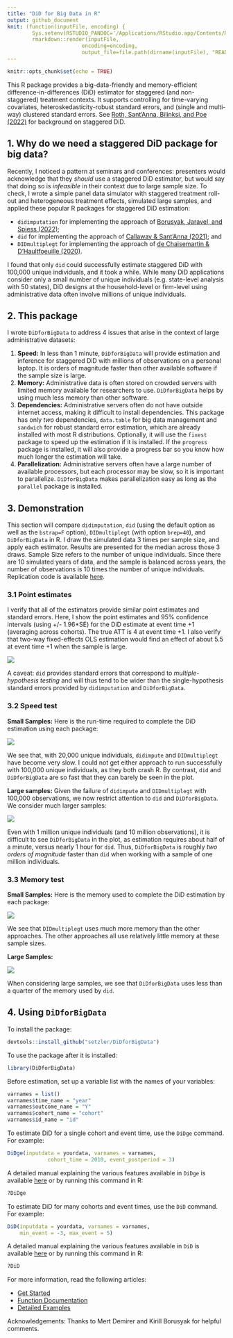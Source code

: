 ```yaml
---
title: "DiD for Big Data in R" 
output: github_document
knit: (function(inputFile, encoding) {
        Sys.setenv(RSTUDIO_PANDOC='/Applications/RStudio.app/Contents/Resources/app/quarto/bin/tools');
        rmarkdown::render(inputFile,
                        encoding=encoding, 
                        output_file=file.path(dirname(inputFile), "README.md")) })
--- 
```


```r
knitr::opts_chunk$set(echo = TRUE)
```

This R package provides a big-data-friendly and memory-efficient
difference-in-differences (DiD) estimator for staggered (and
non-staggered) treatment contexts. It supports controlling for
time-varying covariates, heteroskedasticity-robust standard errors, and
(single and multi-way) clustered standard errors. See [Roth, Sant’Anna,
Bilinksi, and Poe
(2022)](https://jonathandroth.github.io/assets/files/DiD_Review_Paper.pdf)
for background on staggered DiD.

## 1. Why do we need a staggered DiD package for big data?

Recently, I noticed a pattern at seminars and conferences: presenters would acknowledge that they *should* use a staggered DiD estimator, but would say that doing so is *infeasible* in their context due to large sample size.  To check, I wrote a simple panel data simulator with staggered treatment roll-out and heterogeneous treatment effects, simulated large samples, and applied these popular R packages for staggered DiD estimation:

- `didimputation` for implementing the approach of [Borusyak, Jaravel, and Spiess
  (2022)](https://www.xavierjaravel.com/_files/ugd/bacd2d_ebf772e1b7ea4a178a060e6ebfcfa056.pdf);
- `did` for implementing the approach of [Callaway & Sant’Anna
  (2021)](https://psantanna.com/files/Callaway_SantAnna_2020.pdf); and
- `DIDmultiplegt` for implementing the approach of [de Chaisemartin & D’Haultfoeuille
  (2020)](https://drive.google.com/file/d/1D93ltJUirR4zIqJZfSTwSLrA-6rSZpTJ/view).

I found that only `did` could
successfully estimate staggered DiD with 100,000 unique individuals, and it took a while. While many
DiD applications consider only a small number of unique individuals
(e.g. state-level analysis with 50 states), DiD designs at the
household-level or firm-level using administrative data often involve
millions of unique individuals. 

## 2. This package 

I wrote `DiDforBigData` to address 4 issues that arise in the context of large administrative datasets:

1.  **Speed:** In less than 1 minute, `DiDforBigData` will provide estimation and inference for staggered DiD with millions of observations on a personal laptop. It is orders of magnitude faster than other available software if the sample size is large.
2.  **Memory:** Administrative data is often stored on crowded servers
    with limited memory available for researchers to use. `DiDforBigData` helps by using much less memory than other software.
3.  **Dependencies:** Administrative servers often do not have outside internet access, making it difficult to install dependencies.  This package has only *two* dependencies,
    `data.table` for big data management and `sandwich` for robust
    standard error estimation, which are already installed with most R
    distributions. Optionally, it will use the `fixest` package to speed up the
    estimation if it is installed. If the `progress` package is installed, it will also provide a progress bar so you know how much longer the estimation will take.
4. **Parallelization:** Administrative servers often have a large number of available processors, but each processor may be slow, so it is important to parallelize. `DiDforBigData` makes parallelization easy as long as the `parallel` package is installed.

## 3. Demonstration

This section will compare `didimputation`, `did` (using the default option as well as the `bstrap=F` option), `DIDmultiplegt` (with option `brep=40`), and `DiDforBigData` in R. I draw the simulated data 3 times per sample size, and apply each
estimator. Results are presented for the median across those 3 draws.
Sample Size refers to the number of unique individuals. Since there are
10 simulated years of data, and the sample is balanced across years, the
number of observations is 10 times the number of unique individuals. Replication code is available [here](https://github.com/setzler/DiDforBigData/raw/main/inst/).


### 3.1 Point estimates

I verify that all of the estimators provide similar point estimates and
standard errors. Here, I show the point estimates and 95% confidence
intervals (using +/- 1.96\*SE) for the DiD estimate at event time +1
(averaging across cohorts). The true ATT is 4 at event time +1. I also
verify that two-way fixed-effects OLS estimation would find an effect of
about 5.5 at event time +1 when the sample is large.


![](https://github.com/setzler/DiDforBigData/raw/main/inst/speed_test_plots/estimates_small.png)

A caveat: `did` provides standard
errors that correspond to *multiple-hypothesis testing* and will thus
tend to be wider than the single-hypothesis standard errors provided by `didimputation` and `DiDforBigData`.

### 3.2 Speed test

**Small Samples:** Here is the run-time required to complete the DiD
estimation using each package:

![](https://github.com/setzler/DiDforBigData/raw/main/inst/speed_test_plots/speedtest_small.png)  

We see that, with 20,000 unique individuals, `didimpute` and `DIDmultiplegt` have become very slow. I could not get either approach to run successfully with 100,000 unique individuals, as
they both crash R. By contrast, `did` and `DiDforBigData`  are so   fast that they can barely be seen in the plot.

**Large samples:** Given the failure of `didimpute` and `DIDmultiplegt` with 100,000 observations, we now restrict attention to `did` and `DiDforBigData`. We consider much larger samples:

![](https://github.com/setzler/DiDforBigData/raw/main/inst/speed_test_plots/speedtest_large.png)

Even with 1 million unique individuals (and 10 million observations), it
is difficult to see `DiDforBigData` in the plot, as estimation requires
about half of a minute, versus nearly 1 hour for `did`. Thus, `DiDforBigData` is
roughly *two orders of magnitude* faster than `did` when working with a sample of one million individuals.

### 3.3 Memory test

**Small Samples:** Here is the memory used to complete the DiD
estimation by each package:

![](https://github.com/setzler/DiDforBigData/raw/main/inst/speed_test_plots/memorytest_small.png)

We see that `DIDmultiplegt` uses much more memory than the other approaches. The other
approaches all use relatively little memory at these sample sizes.

**Large Samples:** 

![](https://github.com/setzler/DiDforBigData/raw/main/inst/speed_test_plots/memorytest_large.png)

When considering large samples, we see that `DiDforBigData` uses less
than a quarter of the memory used by `did`.


## 4. Using `DiDforBigData`

To install the package:

```r
devtools::install_github("setzler/DiDforBigData")
```

To use the package after it is installed:

```r
library(DiDforBigData)
```

Before estimation, set up a variable list with the names of your variables:

```r
varnames = list()
varnames$time_name = "year"
varnames$outcome_name = "Y"
varnames$cohort_name = "cohort"
varnames$id_name = "id"
```


To estimate DiD for a single cohort and event time, use the `DiDge` command.  For example:

```r
DiDge(inputdata = yourdata, varnames = varnames,
             cohort_time = 2010, event_postperiod = 3)
```

A detailed manual explaining the various features available in `DiDge` is available [here](https://setzler.github.io/DiDforBigData/reference/index.html) or by running this command in R:

```r
?DiDge
```



To estimate DiD for many cohorts and event times, use the `DiD` command. For example:

```r
DiD(inputdata = yourdata, varnames = varnames,
    min_event = -3, max_event = 5)
```

A detailed manual explaining the various features available in `DiD` is available [here](https://setzler.github.io/DiDforBigData/reference/index.html) or by running this command in R:

```r
?DiD
```


For more information, read the following articles:

- [Get Started](https://setzler.github.io/DiDforBigData/articles/DiDforBigData.html)
- [Function Documentation](https://setzler.github.io/DiDforBigData/reference/index.html)
- [Detailed Examples](https://setzler.github.io/DiDforBigData/articles/Examples.html)

Acknowledgements: Thanks to Mert Demirer and Kirill Borusyak for helpful comments.
